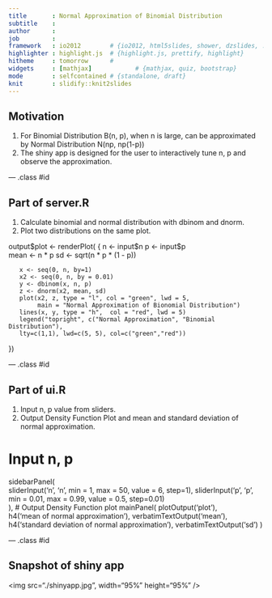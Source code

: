 ```yaml
---
title       : Normal Approximation of Binomial Distribution
subtitle    : 
author      : 
job         : 
framework   : io2012        # {io2012, html5slides, shower, dzslides, ...}
highlighter : highlight.js  # {highlight.js, prettify, highlight}
hitheme     : tomorrow      # 
widgets     : [mathjax]            # {mathjax, quiz, bootstrap}
mode        : selfcontained # {standalone, draft}
knit        : slidify::knit2slides
---
```


## Motivation

1. For Binomial Distribution B(n, p), when n is large, can be approximated by Normal Distribution N(np, np(1-p))
2. The shiny app is designed for the user to interactively tune n, p and observe the approximation.

--- .class #id 

## Part of server.R
1. Calculate binomial and normal distribution with dbinom and dnorm.
2. Plot two distributions on the same plot. 

output$plot <- renderPlot( {
        n <- input$n
        p <- input$p   
       mean <- n * p
       sd <- sqrt(n * p * (1 - p))
       
       x <- seq(0, n, by=1)
       x2 <- seq(0, n, by = 0.01)
       y <- dbinom(x, n, p)               
       z <- dnorm(x2, mean, sd)
       plot(x2, z, type = "l", col = "green", lwd = 5, 
            main = "Normal Approximation of Bionomial Distribution")
       lines(x, y, type = "h",  col = "red", lwd = 5)    
       legend("topright", c("Normal Approximation", "Binomial Distribution"),
       lty=c(1,1), lwd=c(5, 5), col=c("green","red"))                      
}) 

--- .class #id 

## Part of ui.R
1. Input n, p value from sliders. 
2. Output Density Function Plot and mean and standard deviation of normal approximation.

# Input n, p
sidebarPanel(                
        sliderInput('n', 'n', min = 1, max = 50,
                    value = 6, step=1),
        sliderInput('p', 'p', min = 0.01, max = 0.99,
                    value = 0.5, step=0.01)                
),
# Output Density Function plot 
mainPanel(
        plotOutput('plot'),    
        h4('mean of normal approximation'),
        verbatimTextOutput('mean'),
        h4('standard deviation of normal approximation'),
        verbatimTextOutput('sd')
)

--- .class #id 

## Snapshot of shiny app
<img src="./shinyapp.jpg", width="95%" height="95%"  />
